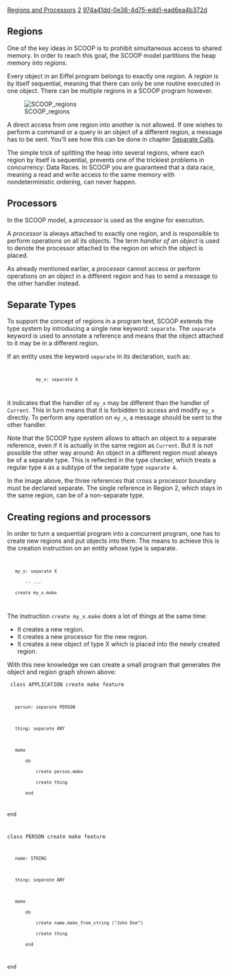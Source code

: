 [[Property:title|Regions and Processors]]
[[Property:weight|2]]
[[Property:uuid|974a41dd-0e36-4d75-edd1-ead6ea4b372d]]
== Regions ==

One of the key ideas in SCOOP is to prohibit simultaneous access to shared memory.
In order to reach this goal, the SCOOP model partitions the heap memory into ''regions''.

{{definition|Region|A set of objects in the heap. The set of all regions in a program is a partition of the heap.}}

Every object in an Eiffel program belongs to exactly one ''region''. 
A ''region'' is by itself sequential, meaning that there can only be one routine executed in one object.
There can be multiple regions in a SCOOP program however.

[[Image:SCOOP regions]]

{{info|SCOOP is classified as a message passing concurrency model, because there is no shared memory.}}
{{note|A sequential program is a special case for a SCOOP program that has only one region.}}

A direct access from one region into another is not allowed.
If one wishes to perform a command or a query in an object of a different region, a message has to be sent.
You'll see how this can be done in chapter [[Separate Calls]].

The simple trick of splitting the heap into several regions, where each region by itself is sequential,
prevents one of the trickiest problems in concurrency: Data Races.
In SCOOP you are guaranteed that a data race, meaning a read and write access to the same memory with nondeterministic ordering, can never happen.

== Processors ==

In the SCOOP model, a ''processor'' is used as the engine for execution.

{{definition|Processor| An autonomous thread of control capable of sequential execution of instructions.}}

A ''processor'' is always attached to exactly one region, and is responsible to perform operations on all its objects.
The term ''handler of an object'' is used to denote the processor attached to the region on which the object is placed.

As already mentioned earlier, a ''processor'' cannot access or perform operations on an object in a different ''region''
and has to send a message to the other handler instead.

{{info|''Processor'' is an abstract notion and does not mean the physical silicone chip which is present in every computer.
In SCOOP we think of it as a thread of control capable of applying features to objects.
In theory processors are not restricted to any particular type of hardware or software, for example they could correspond to threads, processes, hardware processors, or machines in a network.
Currently however a SCOOP processor is implemented as a thread.}}

== Separate Types==

To support the concept of regions in a program text, SCOOP extends the type system by introducing a single new keyword: <code>separate</code>.
The <code>separate</code> keyword is used to annotate a reference and means that the object attached to it may be in a different region.

{{definition|Separate type|A type which has been declared including the keyword <code>separate</code>.}}

If an entity uses the keyword <code>separate</code> in its declaration, such as:

<code>
            my_x: separate X
</code>

it indicates that the handler of <code>my_x</code> may be different than the handler of <code>Current</code>.
This in turn means that it is forbidden to access and modify <code>my_x</code> directly.
To perform any operation on <code>my_x</code>, a message should be sent to the other handler.

Note that the SCOOP type system allows to attach an object to a separate reference, even if it is actually in the same region as <code>Current</code>.
But it is not possible the other way around: An object in a different region must always be of a separate type.
This is reflected in the type checker, which treats a regular type <code>A</code> as a subtype of the separate type <code>separate A</code>.

In the image above, the three references that cross a processor boundary must be declared separate.
The single reference in Region 2, which stays in the same region, can be of a non-separate type.

== Creating regions and processors ==

In order to turn a sequential program into a concurrent program, one has to create new regions and put objects into them.
The means to achieve this is the creation instruction on an entity whose type is separate.

<code>
	my_x: separate X
		-- ...
	create my_x.make
</code>

The instruction <code>create my_x.make</code> does a lot of things at the same time:
* It creates a new region.
* It creates a new processor for the new region.
* It creates a new object of type X which is placed into the newly created region.

With this new knowledge we can create a small program that generates the object and region graph shown above:

<code>
class APPLICATION create make feature
	
	person: separate PERSON
	
	thing: separate ANY
	
	make
		do
			create person.make
			create thing
		end
end

class PERSON create make feature

	name: STRING
	
	thing: separate ANY
	
	make
		do
			create name.make_from_string ("John Doe")
			create thing
		end
end
</code>

